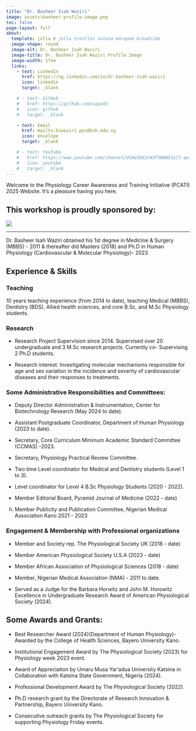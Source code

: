 ```yaml
---
title: "Dr. Basheer Isah Waziri"
image: assets\basheer-profile-image.png
toc: false
page-layout: full
about: 
  template: jolla # jolla trestles solana marquee broadside
  image-shape: round
  image-alt: Dr. Basheer Isah Waziri
  image-title: Dr. Basheer Isah Waziri Profile Image
  image-width: 17em
  links:
    - text: LinkedIn
      href: https://ng.linkedin.com/in/dr-basheer-isah-waziri
      icon: linkedin
      target: _blank

    # - text: GitHub
    #   href: https://github.com/waga43
    #   icon: github
    #   target: _blank

    - text: Email
      href: mailto:biwaziri.pys@buk.edu.ng
      icon: envelope
      target: _blank

    # - text: YouTube
    #   href: https://www.youtube.com/channel/UCAe5662cWJF5NW851ylT-qw
    #   icon: youtube
    #   target: _blank
---
```



Welcome to the Physiology Career Awareness and Training Initiative (PCATI) 2025 Website. It's a pleasure having you here.

**This workshop is proudly sponsored by:**
---

![](assets\the-physiological-society-logo.png)

---

Dr. Basheer Isah Waziri obtained his 1st degree in Medicine & Surgery (MBBS) - 2011 & thereafter did Masters (2018) and Ph.D in Human Physiology (Cardiovascular & Molecular Physiology)- 2023

## Experience & Skills

### Teaching
10 years teaching experience (from 2014 to date), teaching Medical (MBBS), Dentistry (BDS), Allied health sciences, and core B.Sc, and M.Sc Physiology students.

### Research

- Research Project Supervision since 2014. Supervised over 20 undergraduate and 3 M.Sc research projects. Currently co- Supervising 2 Ph.D students.

- Research interest: Investigating molecular mechanisms responsible for age and sex variation in the incidence and severity of cardiovascular diseases and their responses to treatments.

### Some Administrative Responsibilities and Committees:

- Deputy Director Administration & Instrumentation, Center for Biotechnology Research (May 2024 to date).

- Assistant Postgraduate Coordinator, Department of Human Physiology (2023 to date).

- Secretary, Core Curriculum Minimum Academic Standard Committee (CCMAS) -2023.

- Secretary, Physiology Practical Review Committee.

- Two time Level coordinator for Medical and Dentistry students (Level 1 to 3).

- Level coordinator for Level 4 B.Sc Physiology Students (2020 - 2022).

- Member Editorial Board, Pyramid Journal of Medicine (2022 - date)

h. Member Publicity and Publication Committee, Nigerian Medical Association Kano 2021 - 2023

### Engagement & Membership with Professional organizations

- Member and Society rep. The Physiological Society UK (2018 - date)

- Member American Physiological Society U.S.A (2023 - date)

- Member African Association of Physiological Sciences (2018 - date)

- Member, Nigerian Medical Association (NMA) - 2011 to date.

- Served as a Judge for the Barbara Horwitz and John M. Horowitz Excellence in Undergraduate Research Award of American Physiological Society (2024).

## Some Awards and Grants:

- Best Researcher Award (2024)(Department of Human Physiology)- Awarded by the College of Health Sciences, Bayero University Kano.

- Institutional Engagement Award by The Physiological Society (2023) for Physiology week 2023 event.

- Award of Appreciation by Umaru Musa Yar'adua University Katsina in Collaboration with Katsina State Government, Nigeria (2024).

- Professional Development Award by The Physiological Society (2022).

- Ph.D research grant by the Directorate of Research Innovation & Partnership, Bayero University Kano.

- Consecutive outreach grants by The Physiological Society for supporting Physiology Friday events.